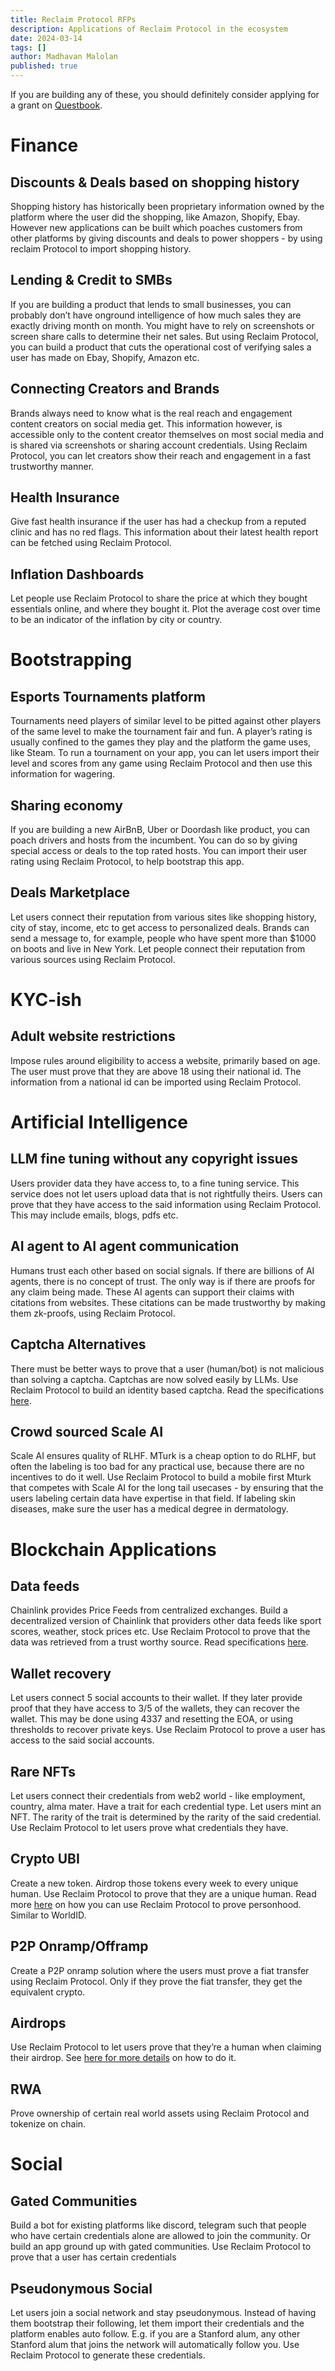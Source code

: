 ```yaml
---
title: Reclaim Protocol RFPs
description: Applications of Reclaim Protocol in the ecosystem
date: 2024-03-14
tags: []
author: Madhavan Malolan
published: true
---
```


If you are building any of these, you should definitely consider applying for a grant on [Questbook](https://questbook.app/dashboard/?grantId=0x7b9762f7584de695dbd8c8fdb1a8ce77e2bbad3b&chainId=10&role=community&proposalId=65e73f398bf7331fd0c729c2).

# Finance

## Discounts & Deals based on shopping history

Shopping history has historically been proprietary information owned by the platform where the user did the shopping, like Amazon, Shopify, Ebay. However new applications can be built which poaches customers from other platforms by giving discounts and deals to power shoppers - by using reclaim Protocol to import shopping history.

## Lending & Credit to SMBs

If you are building a product that lends to small businesses, you can probably don’t have onground intelligence of how much sales they are exactly driving month on month. You might have to rely on screenshots or screen share calls to determine their net sales. But using Reclaim Protocol, you can build a product that cuts the operational cost of verifying sales a user has made on Ebay, Shopify, Amazon etc.

## Connecting Creators and Brands

Brands always need to know what is the real reach and engagement content creators on social media get. This information however, is accessible only to the content creator themselves on most social media and is shared via screenshots or sharing account credentials. Using Reclaim Protocol, you can let creators show their reach and engagement in a fast trustworthy manner.

## Health Insurance

Give fast health insurance if the user has had a checkup from a reputed clinic and has no red flags. This information about their latest health report can be fetched using Reclaim Protocol.

## Inflation Dashboards

Let people use Reclaim Protocol to share the price at which they bought essentials online, and where they bought it. Plot the average cost over time to be an indicator of the inflation by city or country.

# Bootstrapping

## Esports Tournaments platform

Tournaments need players of similar level to be pitted against other players of the same level to make the tournament fair and fun. A player’s rating is usually confined to the games they play and the platform the game uses, like Steam. To run a tournament on your app, you can let users import their level and scores from any game using Reclaim Protocol and then use this information for wagering.

## Sharing economy

If you are building a new AirBnB, Uber or Doordash like product, you can poach drivers and hosts from the incumbent. You can do so by giving special access or deals to the top rated hosts. You can import their user rating using Reclaim Protocol, to help bootstrap this app.

## Deals Marketplace

Let users connect their reputation from various sites like shopping history, city of stay, income, etc to get access to personalized deals. Brands can send a message to, for example, people who have spent more than $1000 on boots and live in New York. Let people connect their reputation from various sources using Reclaim Protocol.

# KYC-ish

## Adult website restrictions

Impose rules around eligibility to access a website, primarily based on age. The user must prove that they are above 18 using their national id. The information from a national id can be imported using Reclaim Protocol.

# Artificial Intelligence

## LLM fine tuning without any copyright issues

Users provider data they have access to, to a fine tuning service. This service does not let users upload data that is not rightfully theirs. Users can prove that they have access to the said information using Reclaim Protocol. This may include emails, blogs, pdfs etc.

## AI agent to AI agent communication

Humans trust each other based on social signals. If there are billions of AI agents, there is no concept of trust. The only way is if there are proofs for any claim being made. These AI agents can support their claims with citations from websites. These citations can be made trustworthy by making them zk-proofs, using Reclaim Protocol.

## Captcha Alternatives

There must be better ways to prove that a user (human/bot) is not malicious than solving a captcha. Captchas are now solved easily by LLMs. Use Reclaim Protocol to build an identity based captcha. Read the specifications [here](https://blog.reclaimprotocol.org/posts/zk-captcha/).

## Crowd sourced Scale AI

Scale AI ensures quality of RLHF. MTurk is a cheap option to do RLHF, but often the labeling is too bad for any practical use, because there are no incentives to do it well. Use Reclaim Protocol to build a mobile first Mturk that competes with Scale AI for the long tail usecases - by ensuring that the users labeling certain data have expertise in that field. If labeling skin diseases, make sure the user has a medical degree in dermatology.

# Blockchain Applications

## Data feeds

Chainlink provides Price Feeds from centralized exchanges. Build a decentralized version of Chainlink that providers other data feeds like sport scores, weather, stock prices etc. Use Reclaim Protocol to prove that the data was retrieved from a trust worthy source. Read specifications [here](https://blog.reclaimprotocol.org/posts/rfp-data-guilds/).

## Wallet recovery

Let users connect 5 social accounts to their wallet. If they later provide proof that they have access to 3/5 of the wallets, they can recover the wallet. This may be done using 4337 and resetting the EOA, or using thresholds to recover private keys. Use Reclaim Protocol to prove a user has access to the said social accounts.

## Rare NFTs

Let users connect their credentials from web2 world - like employment, country, alma mater. Have a trait for each credential type. Let users mint an NFT. The rarity of the trait is determined by the rarity of the said credential. Use Reclaim Protocol to let users prove what credentials they have.

## Crypto UBI

Create a new token. Airdrop those tokens every week to every unique human. Use Reclaim Protocol to prove that they are a unique human. Read more [here](https://link.reclaimprotocol.org/pop) on how you can use Reclaim Protocol to prove personhood. Similar to WorldID.

## P2P Onramp/Offramp

Create a P2P onramp solution where the users must prove a fiat transfer using Reclaim Protocol. Only if they prove the fiat transfer, they get the equivalent crypto.

## Airdrops

Use Reclaim Protocol to let users prove that they’re a human when claiming their airdrop. See [here for more details](https://link.reclaimprotocol.org/pop) on how to do it.

## RWA

Prove ownership of certain real world assets using Reclaim Protocol and tokenize on chain.

# Social

## Gated Communities

Build a bot for existing platforms like discord, telegram such that people who have certain credentials alone are allowed to join the community. Or build an app ground up with gated communities. Use Reclaim Protocol to prove that a user has certain credentials

## Pseudonymous Social

Let users join a social network and stay pseudonymous. Instead of having them bootstrap their following, let them import their credentials and the platform enables auto follow. E.g. if you are a Stanford alum, any other Stanford alum that joins the network will automatically follow you. Use Reclaim Protocol to generate these credentials.

